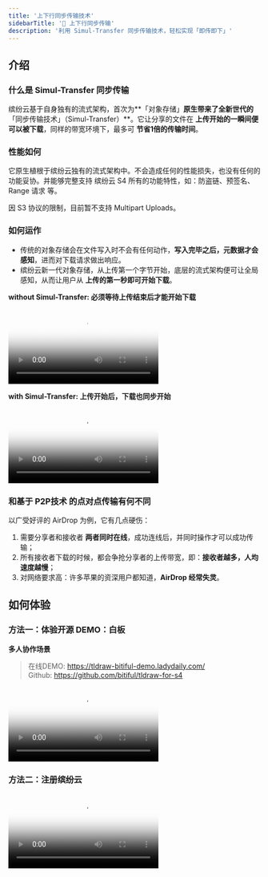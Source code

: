 ```yaml
---
title: '上下行同步传输技术'
sidebarTitle: '🌟 上下行同步传输'
description: '利用 Simul-Transfer 同步传输技术，轻松实现「即传即下」'
---
```


## 介绍
### 什么是 Simul-Transfer 同步传输
缤纷云基于自身独有的流式架构，首次为**「对象存储」**原生带来了全新世代的**「同步传输技术」（Simul-Transfer）**。它让分享的文件在 **上传开始的一瞬间便可以被下载**，同样的带宽环境下，最多可 **节省1倍的传输时间**。

### 性能如何
它原生植根于缤纷云独有的流式架构中。不会造成任何的性能损失，也没有任何的功能妥协。并能够完整支持 缤纷云 S4 所有的功能特性，如：防盗链、预签名、Range 请求 等。

<Info>
因 S3 协议的限制，目前暂不支持 Multipart Uploads。
</Info>

### 如何运作
- 传统的对象存储会在文件写入时不会有任何动作，**写入完毕之后，元数据才会感知**，进而对下载请求做出响应。
- 缤纷云新一代对象存储，从上传第一个字节开始，底层的流式架构便可让全局感知，从而让用户从 **上传的第一秒即可开始下载**。

**without Simul-Transfer: 必须等待上传结束后才能开始下载**
<Frame>
    <video
        autoplay
        controls
        className="w-full aspect-video"
        poster="https://bitiful-contents.s3.bitiful.net/videos/without-simul-transfer.mp4?frame=1&w=1280"
        src="https://bitiful-contents.s3.bitiful.net/videos/without-simul-transfer.mp4"
    ></video></Frame>

**with Simul-Transfer: 上传开始后，下载也同步开始**
<Frame>
    <video
        autoplay
        controls
        className="w-full aspect-video"
        poster="https://bitiful-contents.s3.bitiful.net/videos/with-simul-transfer.mp4?frame=1&w=1280"
        src="https://bitiful-contents.s3.bitiful.net/videos/with-simul-transfer.mp4"
    ></video></Frame>

### 和基于 P2P技术 的点对点传输有何不同
以广受好评的 AirDrop 为例，它有几点硬伤：
1. 需要分享者和接收者 **两者同时在线**，成功连线后，并同时操作才可以成功传输；
2. 所有接收者下载的时候，都会争抢分享者的上传带宽，即：**接收者越多，人均速度越慢**；
3. 对网络要求高：许多苹果的资深用户都知道，**AirDrop 经常失灵**。

## 如何体验
### 方法一：体验开源 DEMO：白板
**多人协作场景**
> 在线DEMO: https://tldraw-bitiful-demo.ladydaily.com/<br>
> Github: https://github.com/bitiful/tldraw-for-s4
<Frame>
    <video
        autoplay
        controls
        className="w-full aspect-video"
        poster="https://bitiful-contents.s3.bitiful.net/videos/tldraw-bitiful-no-wait-demo.mp4?frame=1&w=1280"
        src="https://bitiful-contents.s3.bitiful.net/videos/tldraw-bitiful-no-wait-demo.mp4"
    >
    </video></Frame>

### 方法二：注册缤纷云
<Frame>
    <video
        autoplay
        controls
        className="w-full aspect-video"
        poster="https://bitiful-contents.s3.bitiful.net/videos/bitiful-s4-simul-transfer.mp4?frame=1&w=1280"
        src="https://bitiful-contents.s3.bitiful.net/videos/bitiful-s4-simul-transfer.mp4"
    >
    </video></Frame>